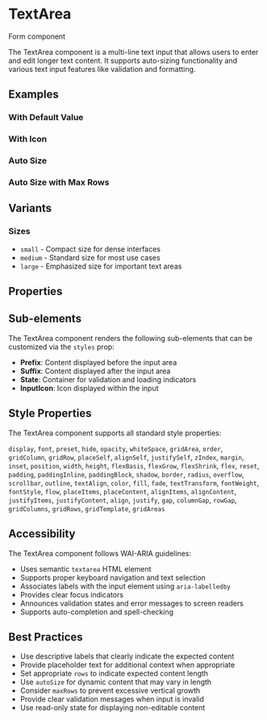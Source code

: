 
<Meta of={TextAreaStories} />

# TextArea

<Badge variant="neutral">Form component</Badge>

The TextArea component is a multi-line text input that allows users to enter and edit longer text content. It supports auto-sizing functionality and various text input features like validation and formatting.

<Canvas of={TextAreaStories.Default} />

## Examples

### With Default Value

<Canvas of={TextAreaStories.WithDefaultValue} />

### With Icon

<Canvas of={TextAreaStories.WithIcon} />

### Auto Size

<Canvas of={TextAreaStories.AutoSize} />

### Auto Size with Max Rows

<Canvas of={TextAreaStories.AutoSizeMaxRows} />

## Variants

### Sizes

- `small` - Compact size for dense interfaces
- `medium` - Standard size for most use cases
- `large` - Emphasized size for important text areas

## Properties

<ArgTypes of={TextAreaStories} />

## Sub-elements

The TextArea component renders the following sub-elements that can be customized via the `styles` prop:

- **Prefix**: Content displayed before the input area
- **Suffix**: Content displayed after the input area
- **State**: Container for validation and loading indicators
- **InputIcon**: Icon displayed within the input

## Style Properties

The TextArea component supports all standard style properties:

`display`, `font`, `preset`, `hide`, `opacity`, `whiteSpace`, `gridArea`, `order`, `gridColumn`, `gridRow`, `placeSelf`, `alignSelf`, `justifySelf`, `zIndex`, `margin`, `inset`, `position`, `width`, `height`, `flexBasis`, `flexGrow`, `flexShrink`, `flex`, `reset`, `padding`, `paddingInline`, `paddingBlock`, `shadow`, `border`, `radius`, `overflow`, `scrollbar`, `outline`, `textAlign`, `color`, `fill`, `fade`, `textTransform`, `fontWeight`, `fontStyle`, `flow`, `placeItems`, `placeContent`, `alignItems`, `alignContent`, `justifyItems`, `justifyContent`, `align`, `justify`, `gap`, `columnGap`, `rowGap`, `gridColumns`, `gridRows`, `gridTemplate`, `gridAreas`

## Accessibility

The TextArea component follows WAI-ARIA guidelines:

- Uses semantic `textarea` HTML element
- Supports proper keyboard navigation and text selection
- Associates labels with the input element using `aria-labelledby`
- Provides clear focus indicators
- Announces validation states and error messages to screen readers
- Supports auto-completion and spell-checking

## Best Practices

- Use descriptive labels that clearly indicate the expected content
- Provide placeholder text for additional context when appropriate
- Set appropriate `rows` to indicate expected content length
- Use `autoSize` for dynamic content that may vary in length
- Consider `maxRows` to prevent excessive vertical growth
- Provide clear validation messages when input is invalid
- Use read-only state for displaying non-editable content
